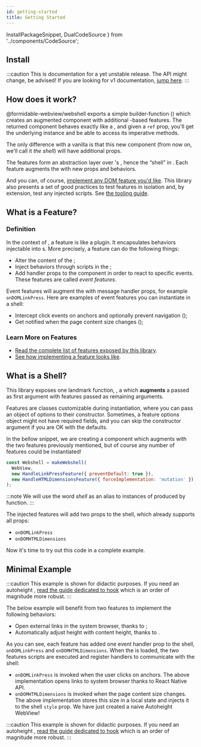 ```yaml
---
id: getting-started
title: Getting Started
---
```


  InstallPackageSnippet,
  DualCodeSource
} from '../components/CodeSource';

## Install

:::caution
This is documentation for a yet unstable release. The API might change, be advised!
If you are looking for v1 documentation, [jump here](https://github.com/formidable-webview/webshell/tree/dev/1.x#readme).
:::

<InstallPackageSnippet packages="@formidable-webview/webshell@next" />

## How does it work?

@formidable-webview/webshell exports a simple builder-function (<Term id="HOC" />) which
creates an augmented <WebView /> component with additional <Term id="DOM" />-based features. The returned
component behaves exactly like a <WebView />, and given a `ref` prop, you'll get
the underlying <WebView /> instance and be able to access its imperative methods.

The only difference with a vanilla <WebView /> is that this new component (from now on, we'll call it *the shell*)
will have additional props.

The <Term id="DOM" /> features form an abstraction layer over <WebView />'s <Term id="messaging system" />,
hence the “shell” in <Webshell />. Each <Term id="DOM" />
feature augments the <WebView /> with new props and behaviors.

And you can, of course, [implement any DOM feature you'd
like](./implementing-features). This library also presents a set of good
practices to test features in isolation and, by extension, test any injected
scripts. See [the tooling guide](./tooling).

## What is a Feature?

### Definition

In the context of <Webshell />, a feature is like a plugin. It encapsulates
behaviors injectable into <WebView />s. More precisely, a feature can do the
following things:

- Alter the content of the <Term id="DOM" />;
- Inject behaviors through scripts in the <Term id="DOM" />;
- Add handler props to the <WebView /> component in order to react to specific events. These features are called _event features_.

Event features will augment the <WebView/> with <Term id="DOM" /> message
handler props, for example `onDOMLinkPress`. Here are examples of event features you
can instantiate in a shell:

- Intercept click events on anchors and optionally prevent navigation (<APIReference reference="HandleLinkPressFeature" type="variable" />);
- Get notified when the page content size changes (<APIReference reference="HandleHTMLDimensionsFeature" type="variable" />);

### Learn More on Features

- [Read the complete list of features exposed by this library](./features).
- [See how implementing a feature looks like](./implementing-features).

## What is a Shell?

This library exposes one landmark function, <APIReference reference="makeWebshell" type="function" />, a <Term id="HOC"/>
which **augments** a <WebView /> passed as first argument with features passed
as remaining arguments.

<APIBox reference="makeWebshell" type="function" />

Features are classes customizable during instantiation, where you can pass an
object of options to their constructor. Sometimes, a feature options object
might not have required fields, and you can skip the constructor argument if
you are OK with the defaults.

In the bellow snippet,
we are creating a component which augments <WebView /> with the two features
previously mentioned, but of course any number of features could be instantiated!

```js
const Webshell = makeWebshell(
  WebView,
  new HandleLinkPressFeature({ preventDefault: true }),
  new HandleHTMLDimensionsFeature({ forceImplementation: 'mutation' })
);
```

:::note
We will use the word _shell_ as an alias to instances of <APIReference reference="WebshellComponent" type="alias" /> produced
by <APIReference reference="makeWebshell" type="function" /> function.
:::

The injected features will add two props to the shell, which already supports all <WebView /> props:

- `onDOMLinkPress`
- `onDOMHTMLDimensions`

Now it's time to try out this code in a complete example.

## Minimal Example

:::caution
This example is shown for didactic purposes. If you need an autoheight <WebView/>
, <a href="./autoheight">read the guide dedicated to <APISymbolFormat reference="useAutoheight" type="function" /> hook</a> which is an order of magnitude more robust.
:::

The below example will benefit from two features to implement the following behaviors:

- Open external links in the system browser, thanks to <APIReference reference="HandleLinkPressFeature" type="variable" />;
- Automatically adjust <Term id="viewport" /> height with content height, thanks to <APIReference reference="HandleHTMLDimensionsFeature" type="variable" />.

<DualCodeSource jsx sourceBase="basic" titleBase="NaiveAutoheightWebView" />

As you can see, each feature has added one event handler prop to the shell,
`onDOMLinkPress` and `onDOMHTMLDimensions`. When the <Term id="DOM" /> is
loaded, the two features scripts are executed and register handlers to communicate with the shell:

- `onDOMLinkPress` is invoked when the user clicks on anchors. The above implementation opens links to system browser thanks to React Native <ReactReference name="Linking" type="variable" /> API.
- `onDOMHTMLDimensions` is invoked when the page content size changes. The above implementation stores this size in a local state and injects it to the shell `style` prop. We have just created a naive Autoheight WebView!

:::caution
This example is shown for didactic purposes. If you need an autoheight <WebView/>
, <a href="./autoheight">read the guide dedicated to <APISymbolFormat reference="useAutoheight" type="function" /> hook</a> which is an order of magnitude more robust.
:::
